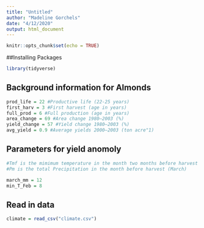```yaml
---
title: "Untitled"
author: "Madeline Gorchels"
date: "4/12/2020"
output: html_document
---
```


```r
knitr::opts_chunk$set(echo = TRUE)
```

##Installing Packages

```r
library(tidyverse)
```

## Background information for Almonds 
```r
prod_life = 22 #Productive life (22-25 years)
first_harv = 3 #First harvest (age in years)
full_prod = 6 #Full production (age in years)
area_change = 69 #Area change 1980–2003 (%)
yield_change = 57 #Yield change 1980–2003 (%)
avg_yield = 0.9 #Average yields 2000–2003 (ton acre"1)
```

## Parameters for yield anomoly
```r
#Tmf is the mimimum temperature in the month two months before harvest (Ferbuary)
#Pm is the total Precipitation in the month before harvest (March)

march_mm = 12
min_T_Feb = 8
```

## Read in data 

```r
climate = read_csv("climate.csv")

```

